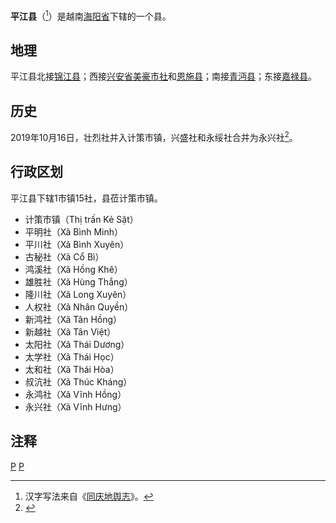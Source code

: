 {{Infobox Settlement
|name                   = 平江县
|settlement_type        = 县
|official_name          = 
|other_name             = 
|native_name            = {{lang|vi|Huyện Bình Giang}}
|nickname               = 
|motto                  = 
|image_skyline          = Nha tho Ke Sat.jpg
|imagesize              = 
|image_caption          = 
|image_flag             = 
|flag_size              = 
|image_seal             = 
|seal_size              = 
|image_shield           = 
|shield_size            = 
|image_blank_emblem     = 
|blank_emblem_size      = 
|image_map              = {{Infobox mapframe|frame-width=250|zoom=10}}
|mapsize                = 
|map_caption            = 
|image_map1             = 
|mapsize1               = 
|map_caption1           = 
|pushpin_map            = Vietnam
|pushpin_label_position = bottom
|pushpin_map_caption    = 
|pushpin_map1           = 
|pushpin_label_position1= 
|pushpin_map_caption1   = 
|subdivision_type       = 国家
|subdivision_name       = {{flag|Vietnam}}
|subdivision_type1      = [[越南行政区划|省]]
|subdivision_name1      = [[海阳省|海阳省]]
|subdivision_type2      = 行政区划
|subdivision_name2      = 1市镇15社
|subdivision_type3      = 
|subdivision_name3      = 
|seat_type              = 县莅
|seat                   = {{link-vi|计策市镇|Kẻ Sặt}}
|government_type        = 
|leader_title           = 
|leader_name            = 
|leader_title1          = 
|leader_name1           = 
|established_title      = 
|established_date       = 
|area_magnitude         = 
|unit_pref              = 
|area_footnotes         = 
|area_total_km2         = 104.7
|area_land_km2          = 
|area_water_km2         = 
|area_water_percent     = 
|area_urban_km2         = 
|area_metro_km2         = 
|population_as_of       = 2018年
|population_footnotes   = 
|population_note        = 
|population_total       = 145535
|population_density_km2 = auto
|population_metro             = 
|population_density_metro_km2 = 
|population_urban             = 
|population_density_urban_km2 = 
|timezone               = [[越南标准时间|越南标准时间]]
|utc_offset             = +7
|elevation_footnotes    = 
|elevation_m            = 
|coor_type              = 
|coordinates            = 
|postal_code_type       = 
|postal_code            = 
|area_code              = 
|website                = [http://binhgiang.haiduong.gov.vn 平江县电子信息门户网站]
|footnotes              = 
}}
'''平江县'''（{{vie|v='''Huyện Bình Giang'''|hn=縣平江}}<ref>汉字写法来自《[[同庆地舆志|同庆地舆志]]》。</ref>）是越南[[海阳省|海阳省]]下辖的一个县。

==地理==
平江县北接[[锦江县|锦江县]]；西接[[兴安省_(越南)|兴安省]][[美豪市社|美豪市社]]和[[恩施县_(越南)|恩施县]]；南接[[青沔县|青沔县]]；东接[[嘉禄县|嘉禄县]]。

==历史==
2019年10月16日，壮烈社并入计策市镇，兴盛社和永绥社合并为永兴社<ref>{{Cite web |url=https://thuvienphapluat.vn/van-ban/Bo-may-hanh-chinh/Nghi-quyet-788-NQ-UBTVQH14-2019-sap-xep-don-vi-hanh-chinh-cap-huyen-cap-xa-tinh-Hai-Duong-429702.aspx |title=Nghị quyết 788/NQ-UBTVQH14 năm 2019 về sắp xếp đơn vị hành chính cấp huyện, cấp xã thuộc tỉnh Hải Dương do Ủy ban Thường vụ Quốc hội ban hành |accessdate=2019-12-18 |archive-date=2019-12-03 |archive-url=https://web.archive.org/web/20191203000543/https://thuvienphapluat.vn/van-ban/Bo-may-hanh-chinh/Nghi-quyet-788-NQ-UBTVQH14-2019-sap-xep-don-vi-hanh-chinh-cap-huyen-cap-xa-tinh-Hai-Duong-429702.aspx |dead-url=no }}</ref>。

==行政区划==
平江县下辖1市镇15社，县莅计策市镇。
*计策市镇（Thị trấn Kẻ Sặt）
*平明社（Xã Bình Minh）
*平川社（Xã Bình Xuyên）
*古秘社（Xã Cổ Bì）
*鸿溪社（Xã Hồng Khê）
*雄胜社（Xã Hùng Thắng）
*隆川社（Xã Long Xuyên）
*人权社（Xã Nhân Quyền）
*新鸿社（Xã Tân Hồng）
*新越社（Xã Tân Việt）
*太阳社（Xã Thái Dương）
*太学社（Xã Thái Học）
*太和社（Xã Thái Hòa）
*叔沆社（Xã Thúc Kháng）
*永鸿社（Xã Vĩnh Hồng）
*永兴社（Xã Vĩnh Hưng）

==注释==
{{reflist}}

{{海阳省行政区划}}
{{越南红河三角洲之县市镇区域划分}}

[[Category:越南县份|P]]
[[Category:海阳省|P]]
